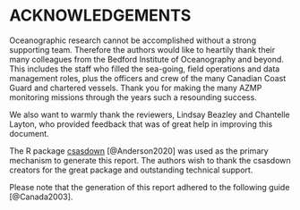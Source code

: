 # ACKNOWLEDGEMENTS {#sec:acknowledgements}

Oceanographic research cannot be accomplished without a strong supporting team. 
Therefore the authors would like to heartily thank their many colleagues from the 
Bedford Institute of Oceanography and beyond. This includes the staff who 
filled the sea-going, field operations and data management roles, plus the 
officers and crew of the many Canadian Coast Guard and chartered vessels. Thank 
you for making the many AZMP monitoring missions through the years such a 
resounding success.

We also want to warmly thank the reviewers, Lindsay Beazley and Chantelle Layton, 
who provided feedback that was of great help in improving this document.

The R package [csasdown](https://github.com/pbs-assess/csasdown) 
[@Anderson2020] was used as the primary mechanism to generate this report. The
authors wish to thank the csasdown creators for the great package and outstanding 
technical support.

Please note that the generation of this report adhered to the following guide [@Canada2003].

\clearpage
